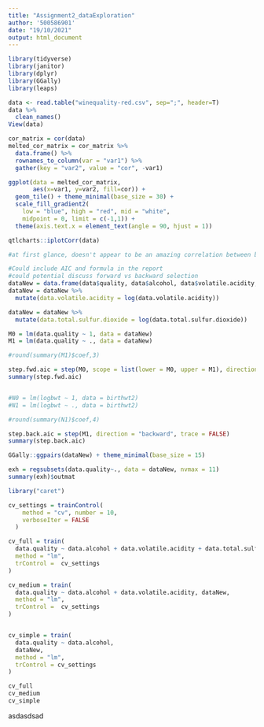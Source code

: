 ---
title: "Assignment2_dataExploration"
author: '500586901'
date: "19/10/2021"
output: html_document
---

```{r, message = FALSE}
library(tidyverse)
library(janitor)
library(dplyr)
library(GGally)
library(leaps)

```

```{r, message = FALSE}


data <- read.table("winequality-red.csv", sep=";", header=T)
data %>% 
  clean_names()
View(data)
```

```{r, include= False}


cor_matrix = cor(data)
melted_cor_matrix = cor_matrix %>% 
  data.frame() %>% 
  rownames_to_column(var = "var1") %>% 
  gather(key = "var2", value = "cor", -var1)

ggplot(data = melted_cor_matrix, 
       aes(x=var1, y=var2, fill=cor)) + 
  geom_tile() + theme_minimal(base_size = 30) +
  scale_fill_gradient2(
    low = "blue", high = "red", mid = "white", 
    midpoint = 0, limit = c(-1,1)) +
  theme(axis.text.x = element_text(angle = 90, hjust = 1))
```

```{r}

qtlcharts::iplotCorr(data)

#at first glance, doesn't appear to be an amazing correlation between birthweight and anything really 

```




```{r}

#Could include AIC and formula in the report
#could potential discuss forward vs backward selection 
dataNew = data.frame(data$quality, data$alcohol, data$volatile.acidity, data$total.sulfur.dioxide, data$citric.acid)
dataNew = dataNew %>%
  mutate(data.volatile.acidity = log(data.volatile.acidity))

dataNew = dataNew %>%
  mutate(data.total.sulfur.dioxide = log(data.total.sulfur.dioxide))

M0 = lm(data.quality ~ 1, data = dataNew)
M1 = lm(data.quality ~ ., data = dataNew)

#round(summary(M1)$coef,3)

step.fwd.aic = step(M0, scope = list(lower = M0, upper = M1), direction = "forward", trace = FALSE)
summary(step.fwd.aic)


#N0 = lm(logbwt ~ 1, data = birthwt2)
#N1 = lm(logbwt ~ ., data = birthwt2)

#round(summary(N1)$coef,4)
```

```{r}
step.back.aic = step(M1, direction = "backward", trace = FALSE)
summary(step.back.aic)
```

```{r}
GGally::ggpairs(dataNew) + theme_minimal(base_size = 15)

```

```{r}
exh = regsubsets(data.quality~., data = dataNew, nvmax = 11)
summary(exh)$outmat

```

```{r}
library("caret")
```

```{r}

cv_settings = trainControl(
    method = "cv", number = 10,
    verboseIter = FALSE
  )

cv_full = train(
  data.quality ~ data.alcohol + data.volatile.acidity + data.total.sulfur.dioxide, dataNew,
  method = "lm",
  trControl =  cv_settings
)

cv_medium = train(
  data.quality ~ data.alcohol + data.volatile.acidity, dataNew,
  method = "lm",
  trControl =  cv_settings
)


cv_simple = train(
  data.quality ~ data.alcohol, 
  dataNew,
  method = "lm",
  trControl = cv_settings
)

cv_full
cv_medium
cv_simple
```

asdasdsad